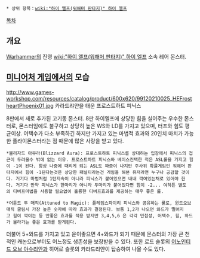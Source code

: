 {{{+1 '''Frostheart Phoenix''' }}}
{{{+1 서리심장 불사조 }}}

 * 상위 항목：[[wiki:"하이 엘프(워해머 판타지)" 하이 엘프]]

[[목차]]

== 개요 ==
[[Warhammer]]의 진영 [[wiki:"하이 엘프(워해머 판타지)" 하이 엘프]] 소속 레어 몬스터.

== [[미니어처 게임]]에서의 모습 ==
http://www.games-workshop.com/resources/catalog/product/600x620/99120210025_HEFrostheartPhoenix01.jpg
카라드랴얀을 태운 프로스트하트 피닉스

8판에서 새로 추가된 고기동 몬스터. 8판 하이엘프에 상당한 힘을 실어주는 우수한 몬스터로, 몬스터임에도 불구하고 상당히 높은 WS와 LD를 가지고 있으며, 터프와 힘도 평균이상. 어택수가 다소 부족하긴 하지만 가지고 있는 마법적 효과와 20인치 마치가 가능한 플라이몬스터라는 점 때문에 많은 사랑을 받고 있다.

 *블리자드 아우라(Blizzard Aura): 프로스트하트 피닉스를 상대하는 입장에서 피닉스의 접근이 두려울수 밖에 없는 이유. 프로스트하트 피닉스와 베이스컨택한 적은 ASL룰을 가지고 힘이 -1이 된다. 항상 나중에 때리게 되는 ASL도 짜증이 나지만 주사위 확률게임인 워해머 판타지에서 힘이 -1된다는것은 상당한 패널티라는건 게임을 해본 유저라면 누구나 공감할 것이다. 거기다 마법처럼 1턴지속이 아니라 피닉스가 붙어있으면 내내 깍여있는채로 있어야 한다. 거기다 만약 피닉스가 한마리가 아니라 두마리가 붙어있다면 힘이 -2... 여하튼 별도의 디버프마법을 사용할 필요없이 훌륭한 디버프효과를 제공하는 매우 좋은 룰.

 *어튠드 투 매직(Attuned to Magic): 플레임스파이리 피닉스와 공유하는 룰로, 윈드오브매직 굴림시 가장 높은 숫자에 따라 효과가 결정된다. 보통 1,2가 나오면 와드가 떨어지고 힘이 깍이는 등 안좋은 효과를 적용 받지만 3,4,5,6 은 각각 민첩성, 어택수, 힘, 와드가 올라가는 좋은 효과를 받게된다.

더불어 5+와드를 가지고 있고 운이좋으면 4+와드가 되기 때문에 몬스터의 가장 큰 천적인 캐논으로부터도 어느정도 생존성을 보장받을 수 있다. 또한 로드 슬롯의 [[어노인티드 오브 야슈리안]]과 히어로 슬롯의 카라드리얀이 탑승하여 나올 수도 있다.
